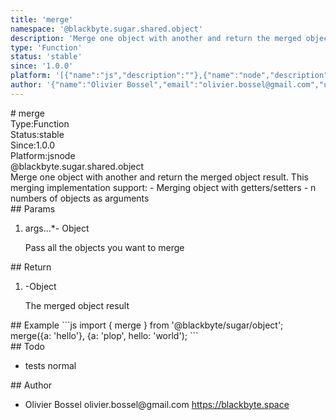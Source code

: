 ```yaml
---
title: 'merge'
namespace: '@blackbyte.sugar.shared.object'
description: 'Merge one object with another and return the merged object result. This merging implementation support: - Merging object with getters/setters - n numbers of objects as arguments'
type: 'Function'
status: 'stable'
since: '1.0.0'
platform: '[{"name":"js","description":""},{"name":"node","description":""}]'
author: '{"name":"Olivier Bossel","email":"olivier.bossel@gmail.com","url":"https://blackbyte.space"}'
---
```

<div class="docmap -mdx">
# merge
<div class="docmap_metas">
<div class="docmap_type"><span class="docmap_type-label">Type:</span><span class="docmap_type-value">Function</span></div>
<div class="docmap_status"><span class="docmap_status-label">Status:</span><span class="docmap_status-value -stable">stable</span></div>
<div class="docmap_since"><span class="docmap_since-label">Since:</span><span class="docmap_since-value">1.0.0</span></div>
<div class="docmap_platform"><span class="docmap_platform-label">Platform:</span><span class="docmap_platform-value -js">js</span><span class="docmap_platform-value -node">node</span></div>
</div>
<div class="docmap_namespace">@blackbyte.sugar.shared.object</div>
<div class="docmap_description typo-lead typo-format">
Merge one object with another and return the merged object result. This merging implementation support:
- Merging object with getters/setters
- n numbers of objects as arguments
</div>
<div class="docmap_params">
## Params
<ol class="docmap_list">
<li class="docmap_item">
<span class="docmap_name">args...<span class="docmap_required">*</span></span><span class="docmap_default">-</span> <span class="docmap_type">Object</span>
<p class="docmap_description">Pass all the objects you want to merge</p>
</li>
</ol>
</div>
<div class="docmap_return">
## Return
<ol class="docmap_list">
<li class="docmap_item">
<span class="docmap_default">-</span><span class="docmap_type">Object</span>
<p class="docmap_description">The merged object result</p>
</li>
</ol>
</div>
<div class="docmap_examples">
## Example
<s-code language="js" header>
```js
import { merge } from '@blackbyte/sugar/object';
merge({a: 'hello'}, {a: 'plop', hello: 'world');
```
</s-code>
</div>
<div class="docmap_todo">
## Todo
<ul class="docmap_list">
<li class="docmap_item">
<span class="docmap_description">tests</span>
<span class="docmap_priority -normal">normal</span>
</li>
</ul>
</div>
<div class="docmap_author">
## Author
<ul class="docmap_list">
<li class="docmap_item">
<span class="docmap_name">Olivier Bossel</span>
<span class="docmap_email">olivier.bossel@gmail.com</span>
<a href="https://blackbyte.space" target="_blank" class="docmap_url">https://blackbyte.space</a>
</li>
</ul>
</div>
</div>